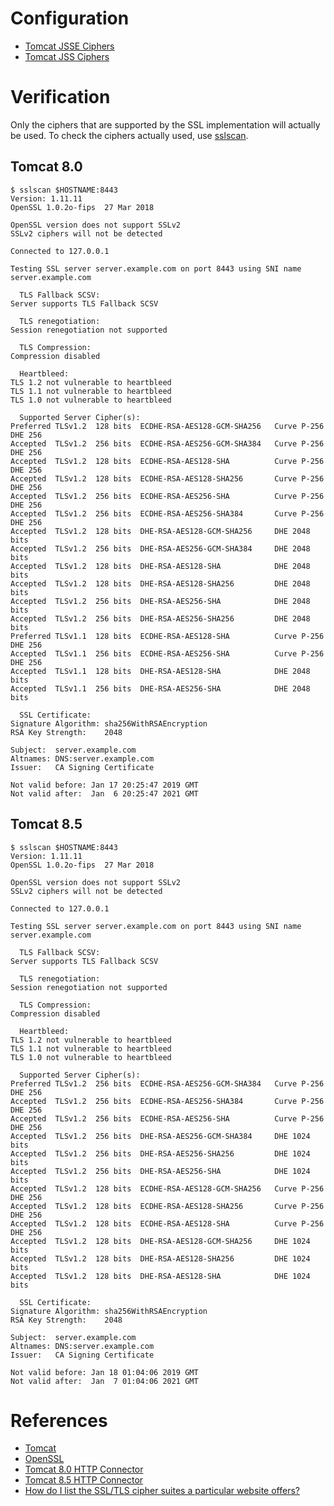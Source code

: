 = Configuration =

* [[Tomcat JSSE Ciphers]]
* [[Tomcat JSS Ciphers]]

= Verification =

Only the ciphers that are supported by the SSL implementation will actually be used. To check the ciphers actually used, use [[sslscan]].

== Tomcat 8.0 ==

<pre>
$ sslscan $HOSTNAME:8443
Version: 1.11.11
OpenSSL 1.0.2o-fips  27 Mar 2018

OpenSSL version does not support SSLv2
SSLv2 ciphers will not be detected

Connected to 127.0.0.1

Testing SSL server server.example.com on port 8443 using SNI name server.example.com

  TLS Fallback SCSV:
Server supports TLS Fallback SCSV

  TLS renegotiation:
Session renegotiation not supported

  TLS Compression:
Compression disabled

  Heartbleed:
TLS 1.2 not vulnerable to heartbleed
TLS 1.1 not vulnerable to heartbleed
TLS 1.0 not vulnerable to heartbleed

  Supported Server Cipher(s):
Preferred TLSv1.2  128 bits  ECDHE-RSA-AES128-GCM-SHA256   Curve P-256 DHE 256
Accepted  TLSv1.2  256 bits  ECDHE-RSA-AES256-GCM-SHA384   Curve P-256 DHE 256
Accepted  TLSv1.2  128 bits  ECDHE-RSA-AES128-SHA          Curve P-256 DHE 256
Accepted  TLSv1.2  128 bits  ECDHE-RSA-AES128-SHA256       Curve P-256 DHE 256
Accepted  TLSv1.2  256 bits  ECDHE-RSA-AES256-SHA          Curve P-256 DHE 256
Accepted  TLSv1.2  256 bits  ECDHE-RSA-AES256-SHA384       Curve P-256 DHE 256
Accepted  TLSv1.2  128 bits  DHE-RSA-AES128-GCM-SHA256     DHE 2048 bits
Accepted  TLSv1.2  256 bits  DHE-RSA-AES256-GCM-SHA384     DHE 2048 bits
Accepted  TLSv1.2  128 bits  DHE-RSA-AES128-SHA            DHE 2048 bits
Accepted  TLSv1.2  128 bits  DHE-RSA-AES128-SHA256         DHE 2048 bits
Accepted  TLSv1.2  256 bits  DHE-RSA-AES256-SHA            DHE 2048 bits
Accepted  TLSv1.2  256 bits  DHE-RSA-AES256-SHA256         DHE 2048 bits
Preferred TLSv1.1  128 bits  ECDHE-RSA-AES128-SHA          Curve P-256 DHE 256
Accepted  TLSv1.1  256 bits  ECDHE-RSA-AES256-SHA          Curve P-256 DHE 256
Accepted  TLSv1.1  128 bits  DHE-RSA-AES128-SHA            DHE 2048 bits
Accepted  TLSv1.1  256 bits  DHE-RSA-AES256-SHA            DHE 2048 bits

  SSL Certificate:
Signature Algorithm: sha256WithRSAEncryption
RSA Key Strength:    2048

Subject:  server.example.com
Altnames: DNS:server.example.com
Issuer:   CA Signing Certificate

Not valid before: Jan 17 20:25:47 2019 GMT
Not valid after:  Jan  6 20:25:47 2021 GMT
</pre>

== Tomcat 8.5 ==

<pre>
$ sslscan $HOSTNAME:8443
Version: 1.11.11
OpenSSL 1.0.2o-fips  27 Mar 2018

OpenSSL version does not support SSLv2
SSLv2 ciphers will not be detected

Connected to 127.0.0.1

Testing SSL server server.example.com on port 8443 using SNI name server.example.com

  TLS Fallback SCSV:
Server supports TLS Fallback SCSV

  TLS renegotiation:
Session renegotiation not supported

  TLS Compression:
Compression disabled

  Heartbleed:
TLS 1.2 not vulnerable to heartbleed
TLS 1.1 not vulnerable to heartbleed
TLS 1.0 not vulnerable to heartbleed

  Supported Server Cipher(s):
Preferred TLSv1.2  256 bits  ECDHE-RSA-AES256-GCM-SHA384   Curve P-256 DHE 256
Accepted  TLSv1.2  256 bits  ECDHE-RSA-AES256-SHA384       Curve P-256 DHE 256
Accepted  TLSv1.2  256 bits  ECDHE-RSA-AES256-SHA          Curve P-256 DHE 256
Accepted  TLSv1.2  256 bits  DHE-RSA-AES256-GCM-SHA384     DHE 1024 bits
Accepted  TLSv1.2  256 bits  DHE-RSA-AES256-SHA256         DHE 1024 bits
Accepted  TLSv1.2  256 bits  DHE-RSA-AES256-SHA            DHE 1024 bits
Accepted  TLSv1.2  128 bits  ECDHE-RSA-AES128-GCM-SHA256   Curve P-256 DHE 256
Accepted  TLSv1.2  128 bits  ECDHE-RSA-AES128-SHA256       Curve P-256 DHE 256
Accepted  TLSv1.2  128 bits  ECDHE-RSA-AES128-SHA          Curve P-256 DHE 256
Accepted  TLSv1.2  128 bits  DHE-RSA-AES128-GCM-SHA256     DHE 1024 bits
Accepted  TLSv1.2  128 bits  DHE-RSA-AES128-SHA256         DHE 1024 bits
Accepted  TLSv1.2  128 bits  DHE-RSA-AES128-SHA            DHE 1024 bits

  SSL Certificate:
Signature Algorithm: sha256WithRSAEncryption
RSA Key Strength:    2048

Subject:  server.example.com
Altnames: DNS:server.example.com
Issuer:   CA Signing Certificate

Not valid before: Jan 18 01:04:06 2019 GMT
Not valid after:  Jan  7 01:04:06 2021 GMT
</pre>

= References =

* [[Tomcat]]
* [[OpenSSL]]
* [https://tomcat.apache.org/tomcat-8.0-doc/config/http.html Tomcat 8.0 HTTP Connector]
* [https://tomcat.apache.org/tomcat-8.5-doc/config/http.html Tomcat 8.5 HTTP Connector]
* [https://superuser.com/questions/109213/how-do-i-list-the-ssl-tls-cipher-suites-a-particular-website-offers How do I list the SSL/TLS cipher suites a particular website offers?]